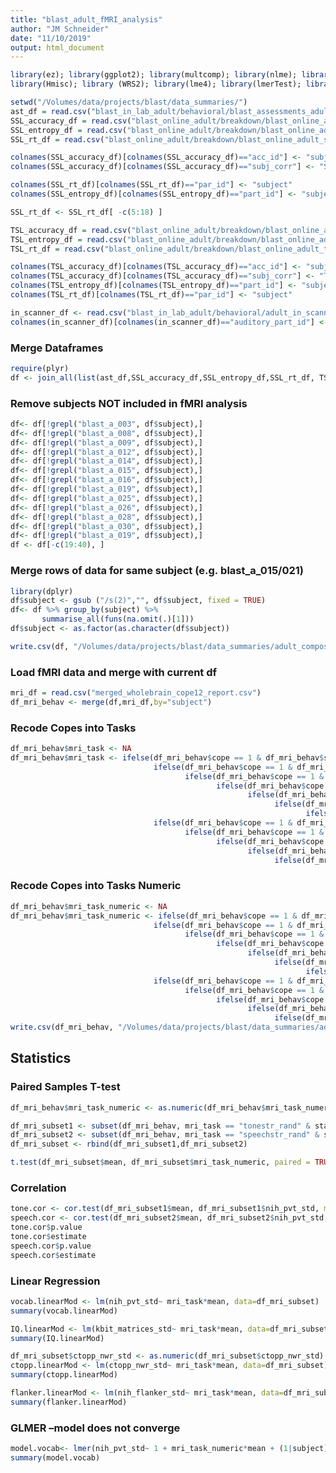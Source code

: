```yaml
---
title: "blast_adult_fMRI_analysis"
author: "JM Schneider"
date: "11/10/2019"
output: html_document
---
```


```r
library(ez); library(ggplot2); library(multcomp); library(nlme); library(pastecs); library(reshape)
library(Hmisc); library (WRS2); library(lme4); library(lmerTest); library(plyr); library(splitstackshape);
```

```r
setwd("/Volumes/data/projects/blast/data_summaries/")
ast_df = read.csv("blast_in_lab_adult/behavioral/blast_assessments_adult.csv")
SSL_accuracy_df = read.csv("blast_online_adult/breakdown/blast_online_adult_ssl_accuracies.csv")
SSL_entropy_df = read.csv("blast_online_adult/breakdown/blast_online_adult_ssl_entropy.csv")
SSL_rt_df = read.csv("blast_online_adult/breakdown/blast_online_adult_ssl_indiv_rts.csv")

colnames(SSL_accuracy_df)[colnames(SSL_accuracy_df)=="acc_id"] <- "subject"
colnames(SSL_accuracy_df)[colnames(SSL_accuracy_df)=="subj_corr"] <- "SSL_accuracy"

colnames(SSL_rt_df)[colnames(SSL_rt_df)=="par_id"] <- "subject"
colnames(SSL_entropy_df)[colnames(SSL_entropy_df)=="part_id"] <- "subject"

SSL_rt_df <- SSL_rt_df[ -c(5:18) ]

TSL_accuracy_df = read.csv("blast_online_adult/breakdown/blast_online_adult_tsl_accuracies.csv")
TSL_entropy_df = read.csv("blast_online_adult/breakdown/blast_online_adult_tsl_entropy.csv")
TSL_rt_df = read.csv("blast_online_adult/breakdown/blast_online_adult_tsl_indiv_rts.csv")

colnames(TSL_accuracy_df)[colnames(TSL_accuracy_df)=="acc_id"] <- "subject"
colnames(TSL_accuracy_df)[colnames(TSL_accuracy_df)=="subj_corr"] <- "TSL_accuracy"
colnames(TSL_entropy_df)[colnames(TSL_entropy_df)=="part_id"] <- "subject"
colnames(TSL_rt_df)[colnames(TSL_rt_df)=="par_id"] <- "subject"

in_scanner_df <- read.csv("blast_in_lab_adult/behavioral/adult_in_scanner_auditory_behavioral.csv")
colnames(in_scanner_df)[colnames(in_scanner_df)=="auditory_part_id"] <- "subject"
```
### Merge Dataframes
```r
require(plyr)
df <- join_all(list(ast_df,SSL_accuracy_df,SSL_entropy_df,SSL_rt_df, TSL_accuracy_df,TSL_entropy_df,TSL_rt_df, in_scanner_df), by = 'subject', type = 'full')
```

### Remove subjects NOT included in fMRI analysis
```r
df<- df[!grepl("blast_a_003", df$subject),]
df<- df[!grepl("blast_a_008", df$subject),]
df<- df[!grepl("blast_a_009", df$subject),]
df<- df[!grepl("blast_a_012", df$subject),]
df<- df[!grepl("blast_a_014", df$subject),]
df<- df[!grepl("blast_a_015", df$subject),]
df<- df[!grepl("blast_a_016", df$subject),]
df<- df[!grepl("blast_a_019", df$subject),]
df<- df[!grepl("blast_a_025", df$subject),]
df<- df[!grepl("blast_a_026", df$subject),]
df<- df[!grepl("blast_a_028", df$subject),]
df<- df[!grepl("blast_a_030", df$subject),]
df<- df[!grepl("blast_a_019", df$subject),]
df <- df[-c(19:40), ]
```

### Merge rows of data for same subject (e.g. blast_a_015/021)
```r
library(dplyr)
df$subject <- gsub ("/s(2)","", df$subject, fixed = TRUE)
df<- df %>% group_by(subject) %>% 
       summarise_all(funs(na.omit(.)[1]))
df$subject <- as.factor(as.character(df$subject))

write.csv(df, "/Volumes/data/projects/blast/data_summaries/adult_composite_in_lab_online.csv")
```

### Load fMRI data and merge with current df
```r
mri_df = read.csv("merged_wholebrain_cope12_report.csv")
df_mri_behav <- merge(df,mri_df,by="subject")
```

### Recode Copes into Tasks
```r
df_mri_behav$mri_task <- NA
df_mri_behav$mri_task <- ifelse(df_mri_behav$cope == 1 & df_mri_behav$stat == 'stats/tstat1', 'tonestr_rand', 
                                ifelse(df_mri_behav$cope == 1 & df_mri_behav$stat == 'stats/zstat1', 'tonestr_rand', 
                                       ifelse(df_mri_behav$cope == 1 & df_mri_behav$stat == 'thresh_zstat1', 'tonestr_rand', 
                                              ifelse(df_mri_behav$cope == 2 & df_mri_behav$stat == 'stats/tstat2', 'speechstr_rand', 
                                                     ifelse(df_mri_behav$cope == 2 & df_mri_behav$stat == 'stats/zstat2', 'speechstr_rand',
                                                           ifelse(df_mri_behav$cope == 2 & df_mri_behav$stat == 'thresh_zstat2', 'speechstr_rand', 
                                                                  ifelse(df_mri_behav$cope == 1 & df_mri_behav$stat == 'stats/tstat2', 'tonerand_str', 
                                ifelse(df_mri_behav$cope == 1 & df_mri_behav$stat == 'stats/zstat2', 'tonerand_str', 
                                       ifelse(df_mri_behav$cope == 1 & df_mri_behav$stat == 'thresh_zstat2', 'tonerand_str', 
                                              ifelse(df_mri_behav$cope == 2 & df_mri_behav$stat == 'stats/tstat1', 'speechrand_str', 
                                                     ifelse(df_mri_behav$cope == 2 & df_mri_behav$stat == 'stats/zstat1', 'speechrand_str',
                                                           ifelse(df_mri_behav$cope == 2 & df_mri_behav$stat == 'thresh_zstat1', 'speechrand_str','null'))))))))))))
```

### Recode Copes into Tasks Numeric
```r
df_mri_behav$mri_task_numeric <- NA
df_mri_behav$mri_task_numeric <- ifelse(df_mri_behav$cope == 1 & df_mri_behav$stat == 'stats/tstat1', 0, 
                                ifelse(df_mri_behav$cope == 1 & df_mri_behav$stat == 'stats/zstat1', 0, 
                                       ifelse(df_mri_behav$cope == 1 & df_mri_behav$stat == 'thresh_zstat1', 0, 
                                              ifelse(df_mri_behav$cope == 2 & df_mri_behav$stat == 'stats/tstat2', 1, 
                                                     ifelse(df_mri_behav$cope == 2 & df_mri_behav$stat == 'stats/zstat2', 1,
                                                           ifelse(df_mri_behav$cope == 2 & df_mri_behav$stat == 'thresh_zstat2', 1, 
                                                                  ifelse(df_mri_behav$cope == 1 & df_mri_behav$stat == 'stats/tstat2', 2, 
                                ifelse(df_mri_behav$cope == 1 & df_mri_behav$stat == 'stats/zstat2', 2, 
                                       ifelse(df_mri_behav$cope == 1 & df_mri_behav$stat == 'thresh_zstat2', 2, 
                                              ifelse(df_mri_behav$cope == 2 & df_mri_behav$stat == 'stats/tstat1', 3, 
                                                     ifelse(df_mri_behav$cope == 2 & df_mri_behav$stat == 'stats/zstat1', 3,
                                                           ifelse(df_mri_behav$cope == 2 & df_mri_behav$stat == 'thresh_zstat1', 3,'null'))))))))))))
write.csv(df_mri_behav, "/Volumes/data/projects/blast/data_summaries/adult_composite_in_lab_online.csv")
```

## Statistics
### Paired Samples T-test
```r
df_mri_behav$mri_task_numeric <- as.numeric(df_mri_behav$mri_task_numeric)

df_mri_subset1 <- subset(df_mri_behav, mri_task == "tonestr_rand" & stat == "stats/tstat1", select = subject:mri_task_numeric)
df_mri_subset2 <- subset(df_mri_behav, mri_task == "speechstr_rand" & stat == "stats/tstat2", select = subject:mri_task_numeric)
df_mri_subset <- rbind(df_mri_subset1,df_mri_subset2)

t.test(df_mri_subset$mean, df_mri_subset$mri_task_numeric, paired = TRUE, alternative = "two.sided")
```
### Correlation
```r
tone.cor <- cor.test(df_mri_subset1$mean, df_mri_subset1$nih_pvt_std, method = c("pearson"))
speech.cor <- cor.test(df_mri_subset2$mean, df_mri_subset2$nih_pvt_std, method = c("pearson"))
tone.cor$p.value
tone.cor$estimate
speech.cor$p.value
speech.cor$estimate
```

### Linear Regression
```r
vocab.linearMod <- lm(nih_pvt_std~ mri_task*mean, data=df_mri_subset) 
summary(vocab.linearMod)

IQ.linearMod <- lm(kbit_matrices_std~ mri_task*mean, data=df_mri_subset) 
summary(IQ.linearMod)

df_mri_subset$ctopp_nwr_std <- as.numeric(df_mri_subset$ctopp_nwr_std)
ctopp.linearMod <- lm(ctopp_nwr_std~ mri_task*mean, data=df_mri_subset) 
summary(ctopp.linearMod)

flanker.linearMod <- lm(nih_flanker_std~ mri_task*mean, data=df_mri_subset) 
summary(flanker.linearMod)
```

### GLMER --model does not converge
```r
model.vocab<- lmer(nih_pvt_std~ 1 + mri_task_numeric*mean + (1|subject),data = df_mri_subset)
summary(model.vocab)
```
